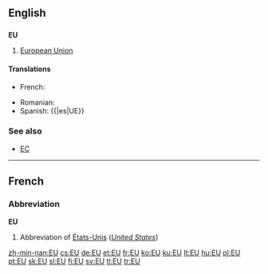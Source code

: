 {{see|eu|Eu}}
==English==

==={{initialism}}===
'''EU'''

# {{economics}} [[European Union]]

====Translations====
{{trans-top|European Union (also see translations at [[European Union]])}}
*French: {{t|fr|UE}}
{{trans-mid}}
*Romanian: {{t|ro|UE}}
*Spanish: {{|es|UE}}
{{trans-bottom}}

===See also===
* [[EC]]

----

==French==

===Abbreviation===
'''EU'''

# Abbreviation of [[États-Unis]] (''[[United States]]'')

[[zh-min-nan:EU]]
[[cs:EU]]
[[de:EU]]
[[et:EU]]
[[fr:EU]]
[[ko:EU]]
[[ku:EU]]
[[lt:EU]]
[[hu:EU]]
[[pl:EU]]
[[pt:EU]]
[[sk:EU]]
[[sl:EU]]
[[fi:EU]]
[[sv:EU]]
[[tl:EU]]
[[tr:EU]]